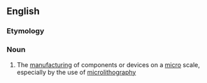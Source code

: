 ==English==

===Etymology===
{{prefix|en|micro|manufacturing}}

===Noun===
{{en-noun|-}}

# The [[manufacturing]] of components or devices on a [[micro]] scale, especially by the use of [[microlithography]]